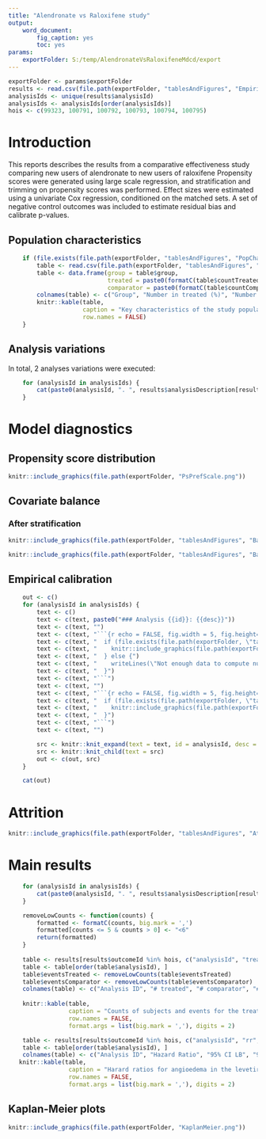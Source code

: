```yaml
---
title: "Alendronate vs Raloxifene study"
output: 
    word_document:
        fig_caption: yes
        toc: yes
params: 
    exportFolder: S:/temp/AlendronateVsRaloxifeneMdcd/export
---
```


```r
exportFolder <- params$exportFolder
results <- read.csv(file.path(exportFolder, "tablesAndFigures", "EmpiricalCalibration.csv"))
analysisIds <- unique(results$analysisId)
analysisIds <- analysisIds[order(analysisIds)]
hois <- c(99323, 100791, 100792, 100793, 100794, 100795)
```


# Introduction

This reports describes the results from a comparative effectiveness study comparing new users of alendronate to new users of raloxifene Propensity scores were generated using large scale regression, and stratification and trimming on propensity scores was performed. Effect sizes were estimated using a univariate Cox regression, conditioned on the matched sets. A set of negative control outcomes was included to estimate residual bias and calibrate p-values.

## Population characteristics

```r
    if (file.exists(file.path(exportFolder, "tablesAndFigures", "PopChar.csv"))){
        table <- read.csv(file.path(exportFolder, "tablesAndFigures", "PopChar.csv"))
        table <- data.frame(group = table$group,
                            treated = paste0(formatC(table$countTreated, format="d", big.mark=","), " (", round(table$fractionTreated*100, 1), ")"),
                            comparator = paste0(formatC(table$countComparator, format="d", big.mark=","), " (", round(table$fractionComparator*100, 1), ")"))
        colnames(table) <- c("Group", "Number in treated (%)", "Number in comparator (%)")
        knitr::kable(table, 
                     caption = "Key characteristics of the study population, stratified by treatment group.", 
                     row.names = FALSE)
    }
```  

## Analysis variations

In total, 2 analyses variations were executed:

```r
    for (analysisId in analysisIds) {
        cat(paste0(analysisId, ". ", results$analysisDescription[results$analysisId == analysisId][1], "\n"))
    }
```

# Model diagnostics

## Propensity score distribution

```r
knitr::include_graphics(file.path(exportFolder, "PsPrefScale.png"))
```

## Covariate balance

### After stratification

```r
knitr::include_graphics(file.path(exportFolder, "tablesAndFigures", "BalanceScatterPlot.png"))
```

```r
knitr::include_graphics(file.path(exportFolder, "tablesAndFigures", "BalanceTopVariables.png"))
```

## Empirical calibration

```r
    out <- c()
    for (analysisId in analysisIds) {
        text <- c()
        text <- c(text, paste0("### Analysis {{id}}: {{desc}}"))
        text <- c(text, "")
        text <- c(text, "```{r echo = FALSE, fig.width = 5, fig.height= 5, fig.cap = \"Calibration effect plot. Blue dots represent the negative controls used in this study. The dashed line indicates the boundary below which p < 0.05 using traditional p-value computation. The orange area indicated the area where p < 0.05 using calibrated p-value computation.\"}")
        text <- c(text, "  if (file.exists(file.path(exportFolder, \"tablesAndFigures\", \"CalEffectNoHoi_a{{id}}.png\"))) {")
        text <- c(text, "    knitr::include_graphics(file.path(exportFolder, \"tablesAndFigures\", \"CalEffectNoHoi_a{{id}}.png\"))")
        text <- c(text, "  } else {")
        text <- c(text, "    writeLines(\"Not enough data to compute null distribution.\")")
        text <- c(text, "  }")
        text <- c(text, "```")
        text <- c(text, "")
        text <- c(text, "```{r echo = FALSE, fig.width = 5, fig.height= 5, fig.cap = \"Calibration plot. This plot shows the fraction of negative controls with p-values below alpha, for every level of alpha. Ideally, the plots should follow the diagonal. This plot has been generated using leave-one-out: when computing the calibrated p-value for a negative control, the bias distribution was fitted using all other negative controls.\"}")
        text <- c(text, "  if (file.exists(file.path(exportFolder, \"tablesAndFigures\", \"Cal_a{{id}}.png\"))) {")
        text <- c(text, "    knitr::include_graphics(file.path(exportFolder, \"tablesAndFigures\", \"Cal_a{{id}}.png\"))")
        text <- c(text, "  }")
        text <- c(text, "```")
        text <- c(text, "")

        src <- knitr::knit_expand(text = text, id = analysisId, desc = results$analysisDescription[results$analysisId == analysisId][1])
        src <- knitr::knit_child(text = src)
        out <- c(out, src)
    } 
```

```r
    cat(out)
```
# Attrition

```r
knitr::include_graphics(file.path(exportFolder, "tablesAndFigures", "Attrition.png"))
```

# Main results

```r
    for (analysisId in analysisIds) {
        cat(paste0(analysisId, ". ", results$analysisDescription[results$analysisId == analysisId][1], "\n"))
    }
```


```r
    removeLowCounts <- function(counts) {
        formatted <- formatC(counts, big.mark = ',')
        formatted[counts <= 5 & counts > 0] <- "<6" 
        return(formatted)
    }
    
    table <- results[results$outcomeId %in% hois, c("analysisId", "treated", "comparator", "eventsTreated", "eventsComparator")]
    table <- table[order(table$analysisId), ]
    table$eventsTreated <- removeLowCounts(table$eventsTreated)
    table$eventsComparator <- removeLowCounts(table$eventsComparator)
    colnames(table) <- c("Analysis ID", "# treated", "# comparator", "# treated with event", "# comparator with event")
    
    knitr::kable(table, 
                 caption = "Counts of subjects and events for the treated and comparator groups.", 
                 row.names = FALSE, 
                 format.args = list(big.mark = ','), digits = 2)
```  

```r
    table <- results[results$outcomeId %in% hois, c("analysisId", "rr", "ci95lb" , "ci95ub", "p", "calibratedP" ,"calibratedP_lb95ci" ,"calibratedP_ub95ci")]
    table <- table[order(table$analysisId), ]
    colnames(table) <- c("Analysis ID", "Hazard Ratio", "95% CI LB", "95% CI UB", "P", "Calibrated P", "Cal. P 95% CI LB", "Cal. P 95% CI UB")
   knitr::kable(table, 
                 caption = "Harard ratios for angioedema in the levetiracetam group compared to the phenytoin group. Also included are traditional and calibrated p-values, as well as the 95% credible interval for the calibrated p-value.", 
                 row.names = FALSE, 
                 format.args = list(big.mark = ','), digits = 2)
```  

## Kaplan-Meier plots


```r
knitr::include_graphics(file.path(exportFolder, "KaplanMeier.png"))
```
